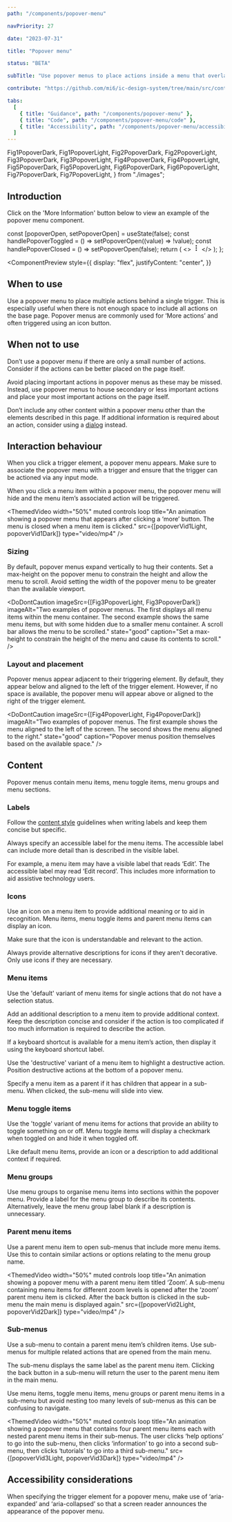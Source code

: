 ```yaml
---
path: "/components/popover-menu"

navPriority: 27

date: "2023-07-31"

title: "Popover menu"

status: "BETA"

subTitle: "Use popover menus to place actions inside a menu that overlays other page content when opened."

contribute: "https://github.com/mi6/ic-design-system/tree/main/src/content/structured/components/popover-menu"

tabs:
  [
    { title: "Guidance", path: "/components/popover-menu" },
    { title: "Code", path: "/components/popover-menu/code" },
    { title: "Accessibility", path: "/components/popover-menu/accessibility" },
  ]
---
```


  Fig1PopoverDark,
  Fig1PopoverLight,
  Fig2PopoverDark,
  Fig2PopoverLight,
  Fig3PopoverDark,
  Fig3PopoverLight,
  Fig4PopoverDark,
  Fig4PopoverLight,
  Fig5PopoverDark,
  Fig5PopoverLight,
  Fig6PopoverDark,
  Fig6PopoverLight,
  Fig7PopoverDark,
  Fig7PopoverLight,
} from "./images";

## Introduction

Click on the 'More Information' button below to view an example of the popover menu component.

  const [popoverOpen, setPopoverOpen] = useState(false);
  const handlePopoverToggled = () => setPopoverOpen((value) => !value);
  const handlePopoverClosed = () => setPopoverOpen(false);
  return (
    <>
      <IcButton
        variant="icon"
        title="More information"
        id="button-1"
        onClick={handlePopoverToggled}
        aria-expanded={popoverOpen}
      >
        <svg
          xmlns="http://www.w3.org/2000/svg"
          width="16"
          height="16"
          fill="currentColor"
          className="bi bi-three-dots-vertical"
          viewBox="0 0 16 16"
        >
          <path d="M9.5 13a1.5 1.5 0 1 1-3 0 1.5 1.5 0 0 1 3 0zm0-5a1.5 1.5 0 1 1-3 0 1.5 1.5 0 0 1 3 0zm0-5a1.5 1.5 0 1 1-3 0 1.5 1.5 0 0 1 3 0z" />
        </svg>
      </IcButton>
      <IcPopoverMenu
        anchor="button-1"
        aria-label="popover"
        open={popoverOpen}
        onIcPopoverClosed={handlePopoverClosed}
      >
        <IcMenuItem label="Copy code" />
        <IcMenuItem label="Paste code" />
        <IcMenuItem label="Actions" submenuTriggerFor="actions" />
      </IcPopoverMenu>
      <IcPopoverMenu submenuId="actions" aria-label="popover">
        <IcMenuItem label="Edit" />
        <IcMenuItem label="Find" />
        <IcMenuItem label="Delete" variant="destructive" />
      </IcPopoverMenu>
    </>
  );
};

<ComponentPreview
  style={{
    display: "flex",
    justifyContent: "center",
  }}
>
  <IntroPopover />
</ComponentPreview>

## When to use

Use a popover menu to place multiple actions behind a single trigger. This is especially useful when there is not enough space to include all actions on the base page. Popover menus are commonly used for ‘More actions’ and often triggered using an icon button.

<DoubleDoDontCaution>
  <DoDontCaution
    imageSrc={[Fig1PopoverLight, Fig1PopoverDark]}
    imageAlt="A popover menu with edit and view options using a mix of menu items, menu groups and menu toggle items."
    state="good"
    caption="Use popover menus to contain multiple actions."
  />
</DoubleDoDontCaution>

## When not to use

Don’t use a popover menu if there are only a small number of actions. Consider if the actions can be better placed on the page itself.

Avoid placing important actions in popover menus as these may be missed. Instead, use popover menus to house secondary or less important actions and place your most important actions on the page itself.

<DoubleDoDontCaution>
  <DoDontCaution
    imageSrc={[Fig2PopoverLight, Fig2PopoverDark]}
    imageAlt="A popover menu with two options for edit and download. Plenty of space is available on the background interface to display these options."
    state="bad"
    caption="Avoid using popover menus with few actions, or with important actions."
  />
</DoubleDoDontCaution>

Don’t include any other content within a popover menu other than the elements described in this page. If additional information is required about an action, consider using a [dialog](/components/dialog) instead.

## Interaction behaviour

When you click a trigger element, a popover menu appears. Make sure to associate the popover menu with a trigger and ensure that the trigger can be actioned via any input mode.

When you click a menu item within a popover menu, the popover menu will hide and the menu item’s associated action will be triggered.

<ThemedVideo
  width="50%"
  muted
  controls
  loop
  title="An animation showing a popover menu that appears after clicking a ‘more’ button. The menu is closed when a menu item is clicked."
  src={[popoverVid1Light, popoverVid1Dark]}
  type="video/mp4"
/>

### Sizing

By default, popover menus expand vertically to hug their contents. Set a max-height on the popover menu to constrain the height and allow the menu to scroll. Avoid setting the width of the popover menu to be greater than the available viewport.

<DoDontCaution
  imageSrc={[Fig3PopoverLight, Fig3PopoverDark]}
  imageAlt="Two examples of popover menus. The first displays all menu items within the menu container. The second example shows the same menu items, but with some hidden due to a smaller menu container. A scroll bar allows the menu to be scrolled."
  state="good"
  caption="Set a max-height to constrain the height of the menu and cause its contents to scroll."
/>

### Layout and placement

Popover menus appear adjacent to their triggering element. By default, they appear below and aligned to the left of the trigger element. However, if no space is available, the popover menu will appear above or aligned to the right of the trigger element.

<DoDontCaution
  imageSrc={[Fig4PopoverLight, Fig4PopoverDark]}
  imageAlt="Two examples of popover menus. The first example shows the menu aligned to the left of the screen. The second shows the menu aligned to the right."
  state="good"
  caption="Popover menus position themselves based on the available space."
/>

## Content

Popover menus contain menu items, menu toggle items, menu groups and menu sections.

### Labels

Follow the [content style](/styles/content-style) guidelines when writing labels and keep them concise but specific.

Always specify an accessible label for the menu items. The accessible label can include more detail than is described in the visible label.

For example, a menu item may have a visible label that reads ‘Edit’. The accessible label may read ‘Edit record’. This includes more information to aid assistive technology users.

### Icons

Use an icon on a menu item to provide additional meaning or to aid in recognition. Menu items, menu toggle items and parent menu items can display an icon.

Make sure that the icon is understandable and relevant to the action.

Always provide alternative descriptions for icons if they aren't decorative. Only use icons if they are necessary.

### Menu items

Use the 'default' variant of menu items for single actions that do not have a selection status.

Add an additional description to a menu item to provide additional context. Keep the description concise and consider if the action is too complicated if too much information is required to describe the action.

If a keyboard shortcut is available for a menu item’s action, then display it using the keyboard shortcut label.

Use the 'destructive' variant of a menu item to highlight a destructive action. Position destructive actions at the bottom of a popover menu.

Specify a menu item as a parent if it has children that appear in a sub-menu. When clicked, the sub-menu will slide into view.

<DoubleDoDontCaution>
  <DoDontCaution
    imageSrc={[Fig5PopoverLight, Fig5PopoverDark]}
    imageAlt="A popover menu showing a set of edit options that include icons and keyboard shortcuts alongside their labels."
    state="good"
    caption="Use menu items for single actions. Add an icon or a description to provide more context. Highlight keyboard shortcuts using the keyboard shortcut label."
  />
</DoubleDoDontCaution>

### Menu toggle items

Use the 'toggle' variant of menu items for actions that provide an ability to toggle something on or off. Menu toggle items will display a checkmark when toggled on and hide it when toggled off.

Like default menu items, provide an icon or a description to add additional context if required.

<DoubleDoDontCaution>
  <DoDontCaution
    imageSrc={[Fig6PopoverLight, Fig6PopoverDark]}
    imageAlt="A popover menu containing two menu toggle items. Their labels read ‘Show/Hide’ and ‘Lock/Unlock’ and display a tick indicating that they are toggled on."
    state="good"
    caption="Use menu toggle items to show a selection state alongside the action."
  />
</DoubleDoDontCaution>

### Menu groups

Use menu groups to organise menu items into sections within the popover menu. Provide a label for the menu group to describe its contents. Alternatively, leave the menu group label blank if a description is unnecessary.

<DoubleDoDontCaution>
  <DoDontCaution
    imageSrc={[Fig7PopoverLight, Fig7PopoverDark]}
    imageAlt=" A popover menu with a menu group for ‘Edit options’, a menu group for ‘View options’, an untitled menu group containing unrelated actions, and a final untitled menu group containing destructive actions."
    state="good"
    caption="Use menu groups to create sections within a popover menu."
  />
</DoubleDoDontCaution>

### Parent menu items

Use a parent menu item to open sub-menus that include more menu items. Use this to contain similar actions or options relating to the menu group name.

<ThemedVideo
  width="50%"
  muted
  controls
  loop
  title="An animation showing a popover menu with a parent menu item titled ‘Zoom’. A sub-menu containing menu items for different zoom levels is opened after the ‘zoom’ parent menu item is clicked. After the back button is clicked in the sub-menu the main menu is displayed again."
  src={[popoverVid2Light, popoverVid2Dark]}
  type="video/mp4"
/>

### Sub-menus

Use a sub-menu to contain a parent menu item’s children items. Use sub-menus for multiple related actions that are opened from the main menu.

The sub-menu displays the same label as the parent menu item. Clicking the back button in a sub-menu will return the user to the parent menu item in the main menu.

Use menu items, toggle menu items, menu groups or parent menu items in a sub-menu but avoid nesting too many levels of sub-menus as this can be confusing to navigate.

<ThemedVideo
  width="50%"
  muted
  controls
  loop
  title="An animation showing a popover menu that contains four parent menu items each with nested parent menu items in their sub-menus. The user clicks ‘help options’ to go into the sub-menu, then clicks ‘information’ to go into a second sub-menu, then clicks ‘tutorials’ to go into a third sub-menu."
  src={[popoverVid3Light, popoverVid3Dark]}
  type="video/mp4"
/>

## Accessibility considerations

When specifying the trigger element for a popover menu, make use of ‘aria-expanded’ and ‘aria-collapsed’ so that a screen reader announces the appearance of the popover menu.
